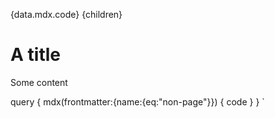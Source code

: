 
  <MDXRenderer>{data.mdx.code}</MDXRenderer>
  {children}
</div>

# A title

Some content

query {
  mdx(frontmatter:{name:{eq:"non-page"}}) {
    code
  }
}
`
 
